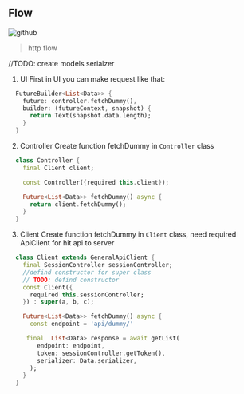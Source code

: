 ## Flow
![github](/images/http-flow.png)
> http flow


//TODO: create models serialzer

1. UI
First in UI you can make request like that:
```dart
  FutureBuilder<List<Data>> {
    future: controller.fetchDummy(),
    builder: (futureContext, snapshot) {
      return Text(snapshot.data.length);
    }
  }
```

2. Controller
Create function fetchDummy in `Controller` class 
```dart
  class Controller {
    final Client client;

    const Controller({required this.client});

    Future<List<Data>> fetchDummy() async {
      return client.fetchDummy();
    }
  }
```

3. Client
Create function fetchDummy in `Client` class, need required ApiClient for hit api to server
```dart 
  class Client extends GeneralApiClient {
    final SessionController sessionController;
    //defind constructor for super class
    // TODO: defind constructor
    const Client({
      required this.sessionController;
    }) : super(a, b, c);

    Future<List<Data>> fetchDummy() async {
      const endpoint = 'api/dummy/'

     final  List<Data> response = await getList(
        endpoint: endpoint,
        token: sessionController.getToken(),
        serializer: Data.serializer,
      );
    }
  }
```

[github]: https://github.com/bicarakan-id/client-app-bicarakan-id
[cover]: https://github.com/bicarakan-id/client-app-bicarakan-id-docs/blob/master/docs/images/http-flow.png